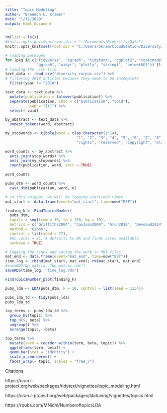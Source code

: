 ```yaml
---
title: "Topic Modeling"
author: "Brandon L. Kramer"
date: "1/17/2020"
output: html_document
---
```


```r
rm(list = ls())
#knitr::opts_knit$set(root.dir = "~/Documents/Diversity/Data")
knitr::opts_knit$set(root.dir = "C:/Users/bkram/CloudStation/Diversity/Data")
```

```r
# loading packages 
for (pkg in c("tidyverse", "igraph", "tidytext", "ggplot2", "topicmodels", "tm", "ldatuning", "lubridate",
              "ggraph", "widyr", "plotly", "stringi", "networkD3")) {library(pkg, character.only = TRUE)}
# loading the .csv file 
text_data <- read_csv("diversity_corpus.csv") %>% 
# filtering 2018 articles because they seem to be incomplete 
  filter(year != "2018") 

```

```r

text_data <- text_data %>% 
  mutate(publication = tolower(publication)) %>% 
  separate(publication, into = c("publication", "void"), 
           sep = "[(]") %>% 
  select(-void) 

by_abstract <- text_data %>% 
  unnest_tokens(word, abstract)

my_stopwords <- tibble(word = c(as.character(1:14), 
                                "1", "2", "3", "4", "5", "6", "7", "8", "9", "10", 
                                "rights", "reserved", "copyright", "elsevier"))

word_counts <- by_abstract %>% 
  anti_join(stop_words) %>% 
  anti_join(my_stopwords) %>% 
  count(publication, word, sort = TRUE)
  
word_counts

pubs_dtm <- word_counts %>%
  cast_dtm(publication, word, n)

```

```r

# in this snippet, we will be logging start/end times 
mat_start <- data.frame(event="mat_start", time=now("EST"))

finding_k <- FindTopicsNumber(
  pubs_dtm,
  topics = seq(from = 10, to = 150, by = 10),
  metrics = c("Griffiths2004", "CaoJuan2009", "Arun2010", "Deveaud2014"),
  method = "Gibbs",
  control = list(seed = 77),
  #mc.cores = 2L, # defaults to NA and finds cores available 
  verbose = TRUE)

# logging the times and saving the work in RDS files 
mat_end <- data.frame(event="mat_end", time=now("EST"))
time_log <- rbind(mat_start, mat_end); rm(mat_start, mat_end)
#saveRDS(bp_matrix, "bp_matrix.rds")
saveRDS(time_log, "time_log.rds")

FindTopicsNumber_plot(finding_k)

```


```r

pubs_lda <- LDA(pubs_dtm, k = 10, control = list(seed = 1234))

pubs_lda_td <- tidy(pubs_lda)
pubs_lda_td

top_terms <- pubs_lda_td %>%
  group_by(topic) %>%
  top_n(5, beta) %>%
  ungroup() %>%
  arrange(topic, -beta)

top_terms %>%
  mutate(term = reorder_within(term, beta, topic)) %>%
  ggplot(aes(term, beta)) +
  geom_bar(stat = "identity") +
  scale_x_reordered() +
  facet_wrap(~ topic, scales = "free_x")

```






Citations 

https://cran.r-project.org/web/packages/tidytext/vignettes/topic_modeling.html

https://cran.r-project.org/web/packages/ldatuning/vignettes/topics.html 

https://rpubs.com/MNidhi/NumberoftopicsLDA

































